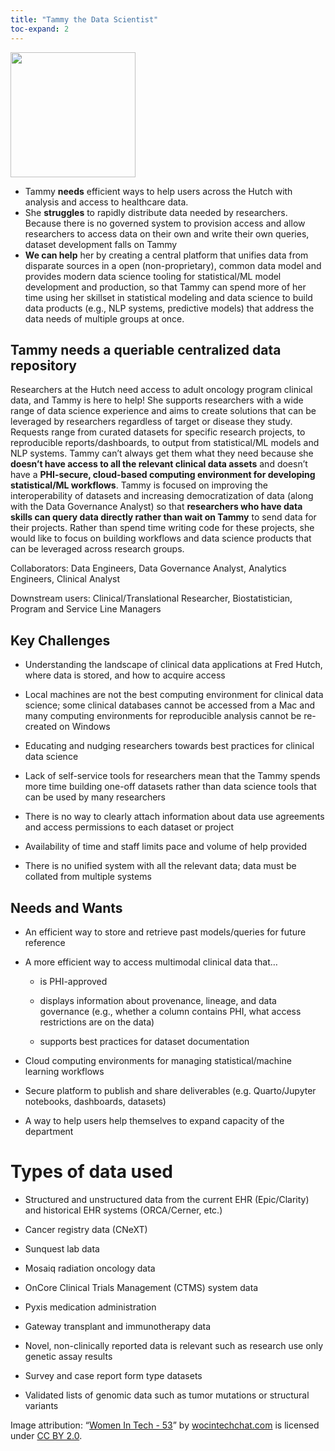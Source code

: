 ```yaml
---
title: "Tammy the Data Scientist"
toc-expand: 2
---
```


::: grid
::: {.g-col-12 .g-col-xl-3}
<img src="/img/tammy.jpg" width="200" height="200"/>
:::

::: {.g-col-12 .g-col-xl-8}
-   Tammy **needs** efficient ways to help users across the Hutch with analysis and access to healthcare data.
-   She **struggles** to rapidly distribute data needed by researchers. Because there is no governed system to provision access and allow researchers to access data on their own and write their own queries, dataset development falls on Tammy
-   **We can help** her by creating a central platform that unifies data from disparate sources in a open (non-proprietary), common data model and provides modern data science tooling for statistical/ML model development and production, so that Tammy can spend more of her time using her skillset in statistical modeling and data science to build data products (e.g., NLP systems, predictive models) that address the data needs of multiple groups at once.
:::
:::

::: lightblue-highlight
## Tammy needs a queriable centralized data repository

Researchers at the Hutch need access to adult oncology program clinical data, and Tammy is here to help! She supports researchers with a wide range of data science experience and aims to create solutions that can be leveraged by researchers regardless of target or disease they study. Requests range from curated datasets for specific research projects, to reproducible reports/dashboards, to output from statistical/ML models and NLP systems. Tammy can’t always get them what they need because she **doesn’t have access to all the relevant clinical data assets** and doesn’t have a **PHI-secure, cloud-based computing environment for developing statistical/ML workflows**. Tammy is focused on improving the interoperability of datasets and increasing democratization of data (along with the Data Governance Analyst) so that **researchers who have data skills can query data directly rather than wait on Tammy** to send data for their projects. Rather than spend time writing code for these projects, she would like to focus on building workflows and data science products that can be leveraged across research groups.
:::

::: darkblue-highlight
Collaborators: Data Engineers, Data Governance Analyst, Analytics Engineers, Clinical Analyst

Downstream users: Clinical/Translational Researcher, Biostatistician, Program and Service Line Managers
:::

::: grid
::: {.g-col-12 .g-col-xl-6}
# Key Challenges

-   Understanding the landscape of clinical data applications at Fred Hutch, where data is stored, and how to acquire access

-   Local machines are not the best computing environment for clinical data science; some clinical databases cannot be accessed from a Mac and many computing environments for reproducible analysis cannot be re-created on Windows

-   Educating and nudging researchers towards best practices for clinical data science

-   Lack of self-service tools for researchers mean that the Tammy spends more time building one-off datasets rather than data science tools that can be used by many researchers

-   There is no way to clearly attach information about data use agreements and access permissions to each dataset or project

-   Availability of time and staff limits pace and volume of help provided

-   There is no unified system with all the relevant data; data must be collated from multiple systems
:::

::: {.g-col-12 .g-col-xl-6}
# Needs and Wants

-   An efficient way to store and retrieve past models/queries for future reference

-   A more efficient way to access multimodal clinical data that...

    -   is PHI-approved

    -   displays information about provenance, lineage, and data governance (e.g., whether a column contains PHI, what access restrictions are on the data)  

    <!-- -->

    -   supports best practices for dataset documentation

-   Cloud computing environments for managing statistical/machine learning workflows

-   Secure platform to publish and share deliverables (e.g. Quarto/Jupyter notebooks, dashboards, datasets)  

-   A way to help users help themselves to expand capacity of the department
:::
:::

# Types of data used

-   Structured and unstructured data from the current EHR (Epic/Clarity) and historical EHR systems (ORCA/Cerner, etc.)

<!-- -->

-   Cancer registry data (CNeXT)

<!-- -->

-   Sunquest lab data

<!-- -->

-   Mosaiq radiation oncology data

<!-- -->

-   OnCore Clinical Trials Management (CTMS) system data

<!-- -->

-   Pyxis medication administration

<!-- -->

-   Gateway transplant and immunotherapy data

<!-- -->

-   Novel, non-clinically reported data is relevant such as research use only genetic assay results

<!-- -->

-   Survey and case report form type datasets

-   Validated lists of genomic data such as tumor mutations or structural variants

<div>

Image attribution: "[Women In Tech - 53](https://www.flickr.com/photos/136629440@N06/22344625928)" by [wocintechchat.com](https://www.flickr.com/photos/136629440@N06) is licensed under [CC BY 2.0](https://creativecommons.org/licenses/by/2.0/?ref=openverse).

</div>
